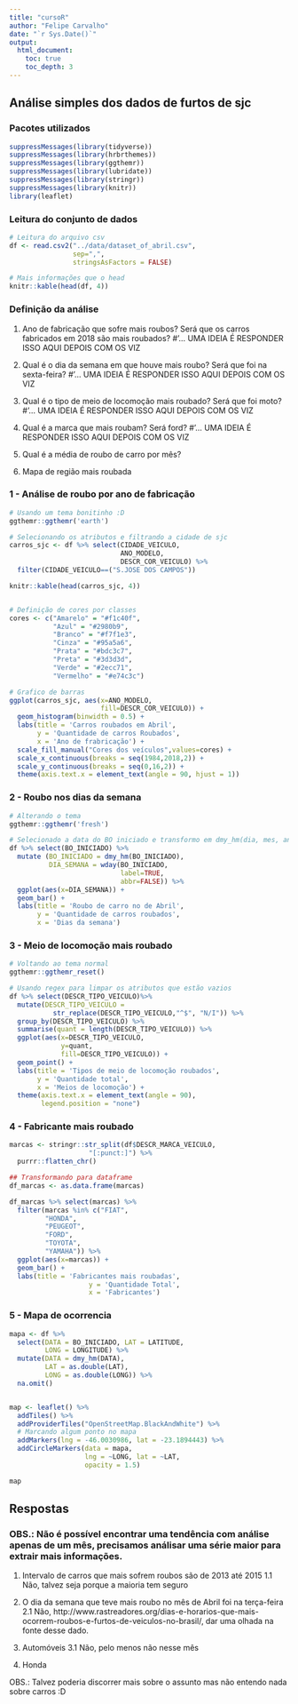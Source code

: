 ```yaml
---
title: "cursoR"
author: "Felipe Carvalho"
date: "`r Sys.Date()`"
output:
  html_document:
    toc: true
    toc_depth: 3
---
```


## Análise simples dos dados de furtos de sjc

### Pacotes utilizados


```r
suppressMessages(library(tidyverse))
suppressMessages(library(hrbrthemes))
suppressMessages(library(ggthemr))
suppressMessages(library(lubridate))
suppressMessages(library(stringr))
suppressMessages(library(knitr))
library(leaflet)
```

### Leitura do conjunto de dados

```r
# Leitura do arquivo csv
df <- read.csv2("../data/dataset_of_abril.csv",
                sep=",",
                stringsAsFactors = FALSE)

# Mais informações que o head
knitr::kable(head(df, 4))
```


### Definição da análise
1. Ano de fabricação que sofre mais roubos?
Será que os carros fabricados em 2018 são mais roubados?
#'... UMA IDEIA É RESPONDER ISSO AQUI DEPOIS COM OS VIZ

2. Qual é o dia da semana em que houve mais roubo?
Será que foi na sexta-feira?
#'... UMA IDEIA É RESPONDER ISSO AQUI DEPOIS COM OS VIZ

3. Qual é o tipo de meio de locomoção mais roubado?
Será que foi moto?
#'... UMA IDEIA É RESPONDER ISSO AQUI DEPOIS COM OS VIZ

4. Qual é a marca que mais roubam?
Será ford?
#'... UMA IDEIA É RESPONDER ISSO AQUI DEPOIS COM OS VIZ

5. Qual é a média de roubo de carro por mês?

6. Mapa de região mais roubada

### 1 - Análise de roubo por ano de fabricação


```r
# Usando um tema bonitinho :D
ggthemr::ggthemr('earth')

# Selecionando os atributos e filtrando a cidade de sjc
carros_sjc <- df %>% select(CIDADE_VEICULO,
                            ANO_MODELO,
                            DESCR_COR_VEICULO) %>%
  filter(CIDADE_VEICULO==("S.JOSE DOS CAMPOS"))

knitr::kable(head(carros_sjc, 4))


# Definição de cores por classes
cores <- c("Amarelo" = "#f1c40f",
           "Azul" = "#2980b9",
           "Branco" = "#f7f1e3",
           "Cinza" = "#95a5a6",
           "Prata" = "#bdc3c7",
           "Preta" = "#3d3d3d",
           "Verde" = "#2ecc71",
           "Vermelho" = "#e74c3c")

# Grafico de barras
ggplot(carros_sjc, aes(x=ANO_MODELO,
                       fill=DESCR_COR_VEICULO)) +
  geom_histogram(binwidth = 0.5) +
  labs(title = 'Carros roubados em Abril',
       y = 'Quantidade de carros Roubados',
       x = 'Ano de frabricação') +
  scale_fill_manual("Cores dos veículos",values=cores) +
  scale_x_continuous(breaks = seq(1984,2018,2)) +
  scale_y_continuous(breaks = seq(0,16,2)) +
  theme(axis.text.x = element_text(angle = 90, hjust = 1))

```


### 2 - Roubo nos dias da semana
```r
# Alterando o tema
ggthemr::ggthemr('fresh')

# Selecionado a data do BO iniciado e transformo em dmy_hm(dia, mes, ano hora e minuto)
df %>% select(BO_INICIADO) %>%
  mutate (BO_INICIADO = dmy_hm(BO_INICIADO),
          DIA_SEMANA = wday(BO_INICIADO,
                            label=TRUE,
                            abbr=FALSE)) %>%
  ggplot(aes(x=DIA_SEMANA)) +
  geom_bar() +
  labs(title = 'Roubo de carro no de Abril',
       y = 'Quantidade de carros roubados',
       x = 'Dias da semana')

```


### 3 - Meio de locomoção mais roubado
```r
# Voltando ao tema normal
ggthemr::ggthemr_reset()

# Usando regex para limpar os atributos que estão vazios
df %>% select(DESCR_TIPO_VEICULO)%>%
  mutate(DESCR_TIPO_VEICULO =
           str_replace(DESCR_TIPO_VEICULO,"^$", "N/I")) %>%
  group_by(DESCR_TIPO_VEICULO) %>%
  summarise(quant = length(DESCR_TIPO_VEICULO)) %>%
  ggplot(aes(x=DESCR_TIPO_VEICULO,
             y=quant,
             fill=DESCR_TIPO_VEICULO)) +
  geom_point() +
  labs(title = 'Tipos de meio de locomoção roubados',
       y = 'Quantidade total',
       x = 'Meios de locomoção') +
  theme(axis.text.x = element_text(angle = 90),
        legend.position = "none")

```

### 4 - Fabricante mais roubado
```r

marcas <- stringr::str_split(df$DESCR_MARCA_VEICULO,
                    "[:punct:]") %>%
  purrr::flatten_chr()

## Transformando para dataframe
df_marcas <- as.data.frame(marcas)

df_marcas %>% select(marcas) %>%
  filter(marcas %in% c("FIAT",
         "HONDA",
         "PEUGEOT",
         "FORD",
         "TOYOTA",
         "YAMAHA")) %>%
  ggplot(aes(x=marcas)) +
  geom_bar() +
  labs(title = 'Fabricantes mais roubadas',
                    y = 'Quantidade Total',
                    x = 'Fabricantes')


```


### 5 - Mapa de ocorrencia
```r
mapa <- df %>%
  select(DATA = BO_INICIADO, LAT = LATITUDE,
         LONG = LONGITUDE) %>%
  mutate(DATA = dmy_hm(DATA),
         LAT = as.double(LAT),
         LONG = as.double(LONG)) %>%
  na.omit()


map <- leaflet() %>%
  addTiles() %>%
  addProviderTiles("OpenStreetMap.BlackAndWhite") %>%
  # Marcando algum ponto no mapa 
  addMarkers(lng = -46.0030986, lat = -23.1894443) %>%
  addCircleMarkers(data = mapa,
                   lng = ~LONG, lat = ~LAT,
                   opacity = 1.5)

map

```

## Respostas

### OBS.: Não é possível encontrar uma tendência com análise apenas de um mês, precisamos análisar uma série maior para extrair mais informações.

1. Intervalo de carros que mais sofrem roubos são de 2013 até 2015
1.1 Não, talvez seja porque a maioria tem seguro

2. O dia da semana que teve mais roubo no mês de Abril foi na terça-feira
2.1 Não, http://www.rastreadores.org/dias-e-horarios-que-mais-ocorrem-roubos-e-furtos-de-veiculos-no-brasil/, dar uma olhada na fonte desse dado.

3. Automóveis
3.1 Não, pelo menos não nesse mês

4. Honda

OBS.: Talvez poderia discorrer mais sobre o assunto mas não entendo nada sobre carros :D 


